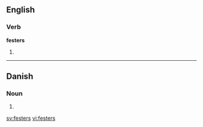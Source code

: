 ==English==

===Verb===
'''festers'''

# {{third-person singular of|[[fester]]}}

----

==Danish==

===Noun===
{{infl|da|noun form|g=c}}

# {{form of|genitive plural indefinite|fest|lang=da}}

[[sv:festers]]
[[vi:festers]]